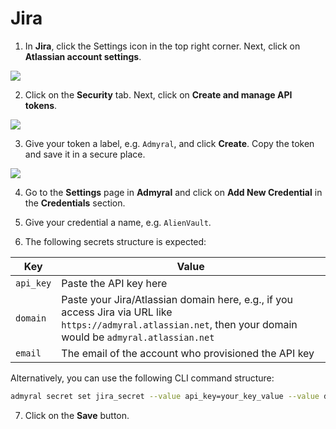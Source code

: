 # Jira

1. In **Jira**, click the Settings icon in the top right corner. Next, click on **Atlassian account settings**.

<img src="/jira_software1.png" />

2. Click on the **Security** tab. Next, click on **Create and manage API tokens**.

<img src="/jira_software2.png" />

3. Give your token a label, e.g. `Admyral`, and click **Create**. Copy the token and save it in a secure place.

<img src="/jira_software3.png" />

4. Go to the **Settings** page in **Admyral** and click on **Add New Credential** in the **Credentials** section.

5. Give your credential a name, e.g. `AlienVault`.

6. The following secrets structure is expected:

| Key       | Value                                                                                                                                                           |
| --------- | --------------------------------------------------------------------------------------------------------------------------------------------------------------- |
| `api_key` | Paste the API key here                                                                                                                                          |
| `domain`  | Paste your Jira/Atlassian domain here, e.g., if you access Jira via URL like `https://admyral.atlassian.net`, then your domain would be `admyral.atlassian.net` |
| `email`   | The email of the account who provisioned the API key                                                                                                            |

Alternatively, you can use the following CLI command structure:
```bash
admyral secret set jira_secret --value api_key=your_key_value --value domain=your_domain --value email=your_email
```

7. Click on the **Save** button.
